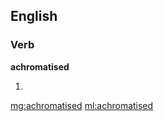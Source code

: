 ==English==

===Verb===
'''achromatised'''

# {{past of|[[achromatise]]}}

[[mg:achromatised]]
[[ml:achromatised]]